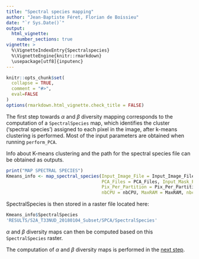 ```yaml
---
title: "Spectral species mapping"
author: "Jean-Baptiste Féret, Florian de Boissieu"
date: "`r Sys.Date()`"
output:
  html_vignette:
    number_sections: true
vignette: >
  %\VignetteIndexEntry{Spectralspecies}
  %\VignetteEngine{knitr::rmarkdown}
  \usepackage[utf8]{inputenc}
---
```


```r
knitr::opts_chunk$set(
  collapse = TRUE,
  comment = "#>",
  eval=FALSE
)
options(rmarkdown.html_vignette.check_title = FALSE)
```


The first step towards $\alpha$ and $\beta$ diversity mapping corresponds to the computation of a `SpectralSpecies` map, which identifies the cluster ('spectral species') assigned to each pixel in the image, after k-means clustering is performed. Most of the input parameters are obtained when running `perform_PCA`.

Info about K-means clustering and the path for the spectral species file can be obtained as outputs. 


```r
print("MAP SPECTRAL SPECIES")
Kmeans_info <- map_spectral_species(Input_Image_File = Input_Image_File, Output_Dir = Output_Dir,
                                    PCA_Files = PCA_Files, Input_Mask_File = Input_Mask_File,
                                    Pix_Per_Partition = Pix_Per_Partition, nb_partitions = nb_partitions,
                                    nbCPU = nbCPU, MaxRAM = MaxRAM, nbclusters = nbclusters, TypePCA = TypePCA)
```

SpectralSpecies is then stored in a raster file located here:

```r
Kmeans_info$SpectralSpecies
'RESULTS/S2A_T33NUD_20180104_Subset/SPCA/SpectralSpecies'

```



$\alpha$ and $\beta$ diversity maps can then be computed based on this `SpectralSpecies` raster.

The computation of $\alpha$ and $\beta$ diversity maps is performed in the [next step](https://jbferet.github.io/biodivMapR/articles/biodivMapR_06.html){target="_blank"}.
